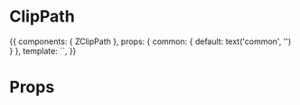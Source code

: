
<Meta title="Molecules/ClipPath" component={ZClipPath} />

# ClipPath

<Preview>
  <Story name="Common">
    {{
        components: { ZClipPath },
        props: {
          common: {
            default: text('common', '')
          }
        },
        template: `<ZClipPath />`,
    }}
  </Story>
</Preview>

# Props

<Props of={ZClipPath} />
